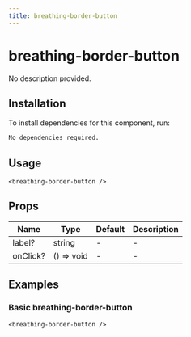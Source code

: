 ```yaml
---
title: breathing-border-button
---
```


# breathing-border-button

No description provided.

## Installation
To install dependencies for this component, run:
```bash
No dependencies required.
```

## Usage
```tsx
<breathing-border-button />
```

## Props
| Name      | Type     | Default | Description                 |
|-----------|----------|---------|-----------------------------|
| label? | string | - | - |
| onClick? | () => void | - | - |

## Examples

### Basic breathing-border-button
```tsx
<breathing-border-button />
```

